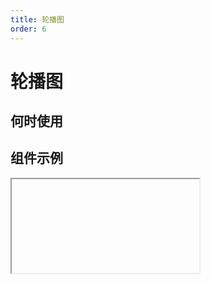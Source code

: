 ```yaml
---
title: 轮播图
order: 6
---
```


# 轮播图

## 何时使用

## 组件示例

<Iframe url="https://pre-yida-performance3.alibaba-inc.com/developer/slider-v2?isRenderNav=false" />

## 组件属性

<!-- | 属性名   |  属性code  | 类型 | 数据示例  |  备注 |
| :------ | :------ |: ------ | :------ | :----- |
| 轮播项   | images | object | {src: 'https://test.png', title: 'title'} |  |
| 类型 | type  | string  | 'single', 'multi'  | 轮播方式, 单图, 多图|  |
| 图片宽度 | slideImageWidth  |  string  | '100%'  |   | -->
<!-- | 图片高度 | slideImageHeight  |  string  | '300px'  |   |
| 图片间距 | margin  |  number  | 10 |   |
| 同时展示的图片数量 | slidesToShow  |  number  | 2 |   |
| 同时滑动的图片数量 | slidesToScroll  |  number  | 1  |   |
| 居中模式 | centerMode  |  bool  | false  |   |
| 多图轮播时，点击选中后自动居中 | focusOnSelect  |  bool  | false  |   | -->
<!-- | 轮播方向 | slideDirection  |  string  | 'hoz' | 'hoz' , 'ver' | -->
| 轮播速度 | speed  |  number  | 500  |  单位: ms |
| 动效类型 | animation  |  string  | 'slide'  |  'slide', 'fade' |
| 箭头 | arrows  |  bool  | true  |   |
| 箭头大小 | arrowSize  |  string  | 'medium'  |  'medium', 'large' |
| 箭头位置 | arrowPosition  |  string  | 'inner'  |  'inner', 'outer' |
| 箭头方向 | arrowDirection  |  string  | 'hoz'  | 'hoz', 'ver' |
| 自动播放 | autoplay  |  bool  | false  |  |
| 自动播放的速度 | autoplaySpeed  |  number  | 3000  |  |
| 导航锚点 | dots  |  bool  | true  |  |
| 导航锚点位置 | dotsDirection  |  string  | 'hoz'  |  |
| 锚点导航触发方式 | triggerType  |  string  | 'click  | 'click', 'hover' |

<AttrTable dataSource={[{
  attr: '轮播项',
  code: 'images',
  type: 'object',
  demo: "{src: 'https://test.png', title: 'title'}",
  dafault:'',
  desc: ''
}, {
  attr: '类型',
  code: 'type',
  type: 'string',
  demo: "'single', 'multi' ",
  dafault:'',
  desc: '轮播方式, 单图, 多图'
}, {
  attr: '图片宽度',
  code: 'slideImageWidth',
  type: 'string',
  demo: "'100%'",
  dafault:"  ",
  desc: ''
}, {
  attr: '图片高度',
  code: 'slideImageHeight',
  type: 'string',
  demo: "'300px'",
  dafault:'',
  desc: ''
},  {
  attr: '图片间距',
  code: 'margin',
  type: 'number',
  demo: '10',
  dafault:'',
  desc: ''
}, {
  attr: '同时展示的图片数量',
  code: 'slidesToShow',
  type: 'number',
  demo: '2',
  dafault:'',
  desc: ''
},
{
  attr: '同时滑动的图片数量',
  code: 'slidesToScroll',
  type: 'number',
  demo: '1',
  dafault:'',
  desc: ''
},
{
  attr: '居中模式',
  code: 'centerMode',
  type: 'bool',
  demo: 'false',
  dafault:'"b" ',
  desc: ''
},
{
  attr: '多图轮播时，点击选中后自动居中',
  code: 'focusOnSelect',
  type: 'bool',
  demo: 'false',
  dafault:'',
  desc: ''
},
{
  attr: '轮播方向',
  code: 'slideDirection',
  type: 'string',
  demo: " 'hoz'",
  dafault:" 'hoz', 'ver'",
  desc: ''
},{
  attr: '轮播速度',
  code: 'speed',
  type: 'number',
  demo: '500',
  dafault:'单位: ms ',
  desc: ''
},
{
  attr: '动效类型',
  code: 'animation',
  type: 'string',
  demo: "'slide'",
  dafault:"'slide', 'fade' ",
  desc: ''
},
{
  attr: '箭头',
  code: 'arrows',
  type: 'bool',
  demo: 'true',
  dafault:'',
  desc: ''
},{
  attr: '箭头大小',
  code: 'arrowSize',
  type: 'string',
  demo: "'medium' ",
  dafault:"'medium', 'large'",
  desc: ''
},{
  attr: '箭头位置',
  code: 'arrowPosition',
  type: 'string',
  demo: "'inner' ",
  dafault:" 'inner', 'outer'",
  desc: ''
},{
  attr: '箭头方向',
  code: 'arrowDirection ',
  type: 'string',
  demo: "'hoz' ",
  dafault:"'hoz', 'ver'",
  desc: ''
},{
  attr: '自动播放',
  code: 'autoplay',
  type: 'bool',
  demo: "false ",
  dafault:"",
  desc: ''
},{
  attr: '自动播放的速度',
  code: 'autoplaySpeed',
  type: 'number',
  demo: "3000 ",
  dafault:"",
  desc: ''
},{
  attr: '导航锚点',
  code: 'dots',
  type: 'bool',
  demo: "true ",
  dafault:"",
  desc: ''
},{
  attr: '导航锚点位置',
  code: 'dotsDirection',
  type: 'string',
  demo: "'hoz' ",
  dafault:"",
  desc: ''
},{
  attr: '锚点导航触发方式',
  code: 'triggerType',
  type: 'string',
  demo: "'click' ",
  dafault:"'click', 'hover'",
  desc: ''
}
]}
/>